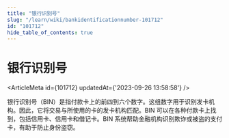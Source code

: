 ```yaml
---
title: "银行识别号"
slug: "/learn/wiki/bankidentificationnumber-101712"
id: "101712"
hide_table_of_contents: true
---
```



# 银行识别号

<ArticleMeta id={101712} updatedAt={'2023-09-26 13:58:58'} />
<div className='border-solid border-b border-t-0 my-4 border-[var(--ifm-color-gray-300)]' />

银行识别号（BIN）是指付款卡上的前四到六个数字。这组数字用于识别发卡机构。因此，它将交易与所使用的卡的发卡机构匹配。BIN 可以在各种付款卡上找到，包括信用卡、信用卡和借记卡。BIN 系统帮助金融机构识别欺诈或被盗的支付卡，有助于防止身份盗窃。
